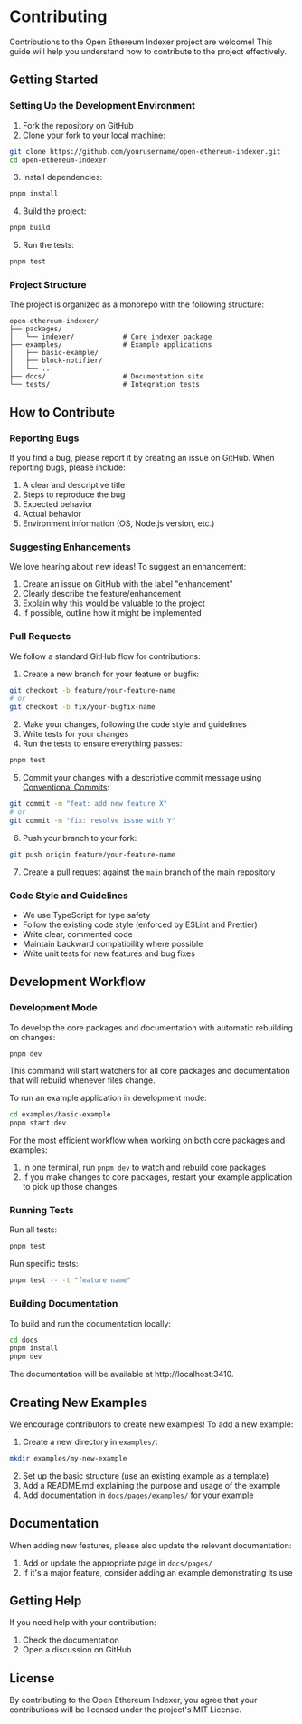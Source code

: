 # Contributing

Contributions to the Open Ethereum Indexer project are welcome! This guide will help you understand how to contribute to the project effectively.

## Getting Started

### Setting Up the Development Environment

1. Fork the repository on GitHub
2. Clone your fork to your local machine:

```bash
git clone https://github.com/yourusername/open-ethereum-indexer.git
cd open-ethereum-indexer
```

3. Install dependencies:

```bash
pnpm install
```

4. Build the project:

```bash
pnpm build
```

5. Run the tests:

```bash
pnpm test
```

### Project Structure

The project is organized as a monorepo with the following structure:

```
open-ethereum-indexer/
├── packages/
│   └── indexer/            # Core indexer package
├── examples/               # Example applications
│   ├── basic-example/
│   ├── block-notifier/
│   └── ...
├── docs/                   # Documentation site
└── tests/                  # Integration tests
```

## How to Contribute

### Reporting Bugs

If you find a bug, please report it by creating an issue on GitHub. When reporting bugs, please include:

1. A clear and descriptive title
2. Steps to reproduce the bug
3. Expected behavior
4. Actual behavior
5. Environment information (OS, Node.js version, etc.)

### Suggesting Enhancements

We love hearing about new ideas! To suggest an enhancement:

1. Create an issue on GitHub with the label "enhancement"
2. Clearly describe the feature/enhancement
3. Explain why this would be valuable to the project
4. If possible, outline how it might be implemented

### Pull Requests

We follow a standard GitHub flow for contributions:

1. Create a new branch for your feature or bugfix:

```bash
git checkout -b feature/your-feature-name
# or
git checkout -b fix/your-bugfix-name
```

2. Make your changes, following the code style and guidelines
3. Write tests for your changes
4. Run the tests to ensure everything passes:

```bash
pnpm test
```

5. Commit your changes with a descriptive commit message using [Conventional Commits](https://www.conventionalcommits.org/):

```bash
git commit -m "feat: add new feature X"
# or
git commit -m "fix: resolve issue with Y"
```

6. Push your branch to your fork:

```bash
git push origin feature/your-feature-name
```

7. Create a pull request against the `main` branch of the main repository

### Code Style and Guidelines

- We use TypeScript for type safety
- Follow the existing code style (enforced by ESLint and Prettier)
- Write clear, commented code
- Maintain backward compatibility where possible
- Write unit tests for new features and bug fixes

## Development Workflow

### Development Mode

To develop the core packages and documentation with automatic rebuilding on changes:

```bash
pnpm dev
```

This command will start watchers for all core packages and documentation that will rebuild whenever files change.

To run an example application in development mode:

```bash
cd examples/basic-example
pnpm start:dev
```

For the most efficient workflow when working on both core packages and examples:

1. In one terminal, run `pnpm dev` to watch and rebuild core packages
2. If you make changes to core packages, restart your example application to pick up those changes

### Running Tests

Run all tests:

```bash
pnpm test
```

Run specific tests:

```bash
pnpm test -- -t "feature name"
```

### Building Documentation

To build and run the documentation locally:

```bash
cd docs
pnpm install
pnpm dev
```

The documentation will be available at http://localhost:3410.

## Creating New Examples

We encourage contributors to create new examples! To add a new example:

1. Create a new directory in `examples/`:

```bash
mkdir examples/my-new-example
```

2. Set up the basic structure (use an existing example as a template)
3. Add a README.md explaining the purpose and usage of the example
4. Add documentation in `docs/pages/examples/` for your example

## Documentation

When adding new features, please also update the relevant documentation:

1. Add or update the appropriate page in `docs/pages/`
2. If it's a major feature, consider adding an example demonstrating its use

## Getting Help

If you need help with your contribution:

1. Check the documentation
2. Open a discussion on GitHub

## License

By contributing to the Open Ethereum Indexer, you agree that your contributions will be licensed under the project's MIT License.
